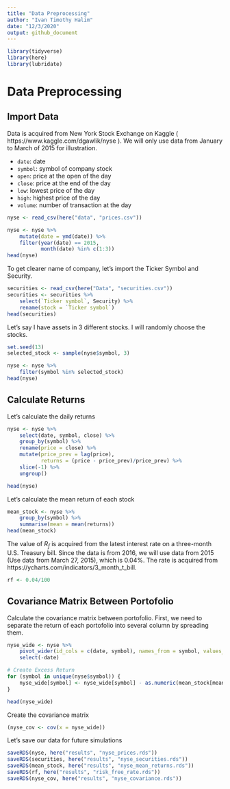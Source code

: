 ```yaml
---
title: "Data Preprocessing"
author: "Ivan Timothy Halim"
date: "12/3/2020"
output: github_document
---
```


```r
library(tidyverse)
library(here)
library(lubridate)
```

# Data Preprocessing

## Import Data

Data is acquired from New York Stock Exchange on Kaggle ( https://www.kaggle.com/dgawlik/nyse ). We will only use data from January to March of 2015 for illustration.

* `date`: date
* `symbol`: symbol of company stock
* `open`: price at the open of the day
* `close`: price at the end of the day
* `low`: lowest price of the day
* `high`: highest price of the day
* `volume`: number of transaction at the day

```r
nyse <- read_csv(here("data", "prices.csv"))

nyse <- nyse %>%
    mutate(date = ymd(date)) %>%
    filter(year(date) == 2015,
           month(date) %in% c(1:3))
head(nyse)
```

To get clearer name of company, let's import the Ticker Symbol and Security.

```r
securities <- read_csv(here("Data", "securities.csv"))
securities <- securities %>%
    select(`Ticker symbol`, Security) %>%
    rename(stock = `Ticker symbol`)
head(securities)
```

Let's say I have assets in 3 different stocks. I will randomly choose the stocks.

```r
set.seed(13)
selected_stock <- sample(nyse$symbol, 3)

nyse <- nyse %>%
    filter(symbol %in% selected_stock)
head(nyse)
```

## Calculate Returns

Let's calculate the daily returns

```r
nyse <- nyse %>%
    select(date, symbol, close) %>%
    group_by(symbol) %>%
    rename(price = close) %>%
    mutate(price_prev = lag(price),
           returns = (price - price_prev)/price_prev) %>%
    slice(-1) %>%
    ungroup()

head(nyse)
```

Let's calculate the mean return of each stock

```r
mean_stock <- nyse %>%
    group_by(symbol) %>%
    summarise(mean = mean(returns))
head(mean_stock)
```

The value of $R_f$ is acquired from the latest interest rate on a three-month U.S. Treasury bill. Since the data is from 2016, we will use data from 2015 (Use data from March 27, 2015), which is 0.04%. The rate is acquired from https://ycharts.com/indicators/3_month_t_bill.

```r
rf <- 0.04/100
```

## Covariance Matrix Between Portofolio

Calculate the covariance matrix between portofolio. First, we need to separate the return of each portofolio into several column by spreading them.

```r
nyse_wide <- nyse %>%
    pivot_wider(id_cols = c(date, symbol), names_from = symbol, values_from = returns) %>%
    select(-date)

# Create Excess Return
for (symbol in unique(nyse$symbol)) {
    nyse_wide[symbol] <- nyse_wide[symbol] - as.numeric(mean_stock[mean_stock$symbol == symbol, "mean"])
}

head(nyse_wide)
```

Create the covariance matrix

```r
(nyse_cov <- cov(x = nyse_wide))
```

Let's save our data for future simulations

```r
saveRDS(nyse, here("results", "nyse_prices.rds"))
saveRDS(securities, here("results", "nyse_securities.rds"))
saveRDS(mean_stock, here("results", "nyse_mean_returns.rds"))
saveRDS(rf, here("results", "risk_free_rate.rds"))
saveRDS(nyse_cov, here("results", "nyse_covariance.rds"))
```